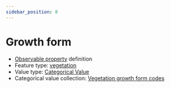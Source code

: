 ```yaml
---
sidebar_position: 8
---
```



# Growth form

- [Observable property](/viewers/dawe-vocabs?uri=https://linked.data.gov.au/def/test/dawe-cv/dd1769b9-c475-4732-915c-9b890a8d5f65) definition
- Feature type: [vegetation](http://linked.data.gov.au/def/tern-cv/2be2d5ce-ca9d-4dff-8e79-948983944f95)
- Value type: [Categorical Value](https://w3id.org/tern/ontologies/tern/CategoricalValue)
- Categorical value collection: [Vegetation growth form codes](/viewers/dawe-vocabs?uri=https://linked.data.gov.au/def/test/dawe-cv/d0fc07a7-3ec9-45ed-8850-885a32828d3c)

<Example protocolModule="plot-description" observableProperty="https://linked.data.gov.au/def/test/dawe-cv/dd1769b9-c475-4732-915c-9b890a8d5f65" />
